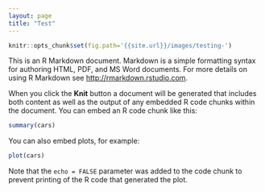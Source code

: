 ```yaml
---
layout: page
title: "Test"
---
```



```r
knitr::opts_chunk$set(fig.path='{{site.url}}/images/testing-')
```

This is an R Markdown document. Markdown is a simple formatting syntax for authoring HTML, PDF, and MS Word documents. For more details on using R Markdown see <http://rmarkdown.rstudio.com>.

When you click the **Knit** button a document will be generated that includes both content as well as the output of any embedded R code chunks within the document. You can embed an R code chunk like this:

```r

summary(cars)

```

You can also embed plots, for example:

```r
plot(cars)
```

Note that the `echo = FALSE` parameter was added to the code chunk to prevent printing of the R code that generated the plot.
